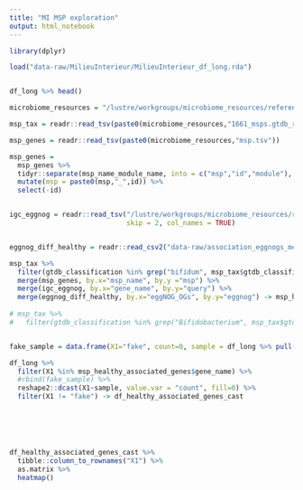 ```yaml
---
title: "MI MSP exploration"
output: html_notebook
---
```




```r

library(dplyr)

```



```r

load("data-raw/MilieuInterieur/MilieuInterieur_df_long.rda")



```

```r

df_long %>% head()

```

```r

microbiome_resources = "/lustre/workgroups/microbiome_resources/reference/IGC/annotation/"

msp_tax = readr::read_tsv(paste0(microbiome_resources,"1661_msps.gtdb_r95_taxonomy.tsv"))

msp_genes = readr::read_tsv(paste0(microbiome_resources,"msp.tsv"))

msp_genes = 
  msp_genes %>% 
  tidyr::separate(msp_name_module_name, into = c("msp","id","module"), extra = "merge", sep = "_") %>%
  mutate(msp = paste0(msp,"_",id)) %>%
  select(-id)


igc_eggnog = readr::read_tsv("/lustre/workgroups/microbiome_resources/reference/IGC/annotation_raw/eggNOG_v5.0/IGC.eggNOG_v5.0.tsv.gz",
                             skip = 2, col_names = TRUE)


eggnog_diff_healthy = readr::read_csv2("data-raw/association_eggnogs_metadata_grp_healthy.csv") %>% filter(p.value < 0.1)


```

```r

msp_tax %>%
  filter(gtdb_classification %in% grep("bifidum", msp_tax$gtdb_classification, value = TRUE)) %>%
  merge(msp_genes, by.x="msp_name", by.y ="msp") %>% 
  merge(igc_eggnog, by.x="gene_name", by.y="query") %>%
  merge(eggnog_diff_healthy, by.x="eggNOG_OGs", by.y="eggnog") -> msp_healthy_associated_genes
  
# msp_tax %>%
#   filter(gtdb_classification %in% grep("Bifidobacterium", msp_tax$gtdb_classification, value = TRUE))



```


```r

fake_sample = data.frame(X1="fake", count=0, sample = df_long %>% pull(sample) %>% unique) # to keep all samples

df_long %>% 
  filter(X1 %in% msp_healthy_associated_genes$gene_name) %>%
  #rbind(fake_sample) %>%
  reshape2::dcast(X1~sample, value.var = "count", fill=0) %>%
  filter(X1 != "fake") -> df_healthy_associated_genes_cast







```


```r


df_healthy_associated_genes_cast %>%
  tibble::column_to_rownames("X1") %>%
  as.matrix %>%
  heatmap()


```


